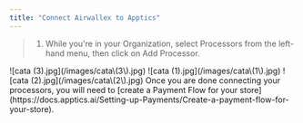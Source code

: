 ```yaml
---
title: "Connect Airwallex to Apptics"
---
```


> 1. While you're in your Organization, select Processors from the left-hand menu, then click on Add Processor.

<Steps>
  <Step title="While you're in your Organization, select Processors from the left-hand menu, then click on Add Processor.">
    ![cata (3).jpg](/images/cata\(3\).jpg)
  </Step>
  <Step title="Select Airwallex.">
    ![cata (1).jpg](/images/cata\(1\).jpg)
  </Step>
  <Step title="A pop up menu will appear, requesting you to fill out the needed information and to connect your Airwallex account.">
    ![cata (2).jpg](/images/cata\(2\).jpg)
  </Step>
  <Step title="Once done click on Save changes.">
    Once you are done connecting your processors, you will need to [create a Payment Flow for your store](https://docs.apptics.ai/Setting-up-Payments/Create-a-payment-flow-for-your-store).
  </Step>
</Steps>